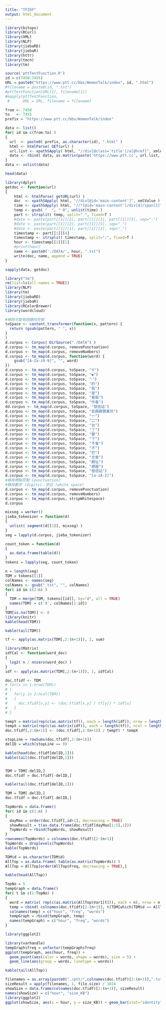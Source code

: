 ```yaml
---
title: "TFIDF"
output: html_document
---
```


```r
library(bitops)
library(RCurl)
library(XML)
library(NLP)
library(jiebaRD)
library(jiebaR)
library(httr)
library(tmcn)
library(tm)
```


```r
source('pttTestFunction.R')
id = c(7450:7455)
URL = paste0("https://www.ptt.cc/bbs/WomenTalk/index", id, ".html")
#filename = paste0(id, ".txt")
#pttTestFunction(URL[1], filename[1])
#mapply(pttTestFunction, 
 #      URL = URL, filename = filename)
```

```r
from <- 7450
to   <- 7455
prefix = "https://www.ptt.cc/bbs/WomenTalk/index"

data <- list()
for( id in c(from:to) )
{
  url  <- paste0( prefix, as.character(id), ".html" )
  html <- htmlParse( GET(url) )
  url.list <- xpathSApply( html, "//div[@class='title']/a[@href]", xmlAttrs )
  data <- rbind( data, as.matrix(paste('https://www.ptt.cc', url.list, sep='')) )
}
data <- unlist(data)

head(data)
```

```r
library(dplyr)
getdoc <- function(url)
{
    html <- htmlParse( getURL(url) )
    doc  <- xpathSApply( html, "//div[@id='main-content']", xmlValue )
    time <- xpathSApply( html, "//*[@id='main-content']/div[4]/span[2]", xmlValue )
    temp <- gsub( "  ", " 0", unlist(time) )
    part <- strsplit( temp, split=" ", fixed=T )
    #date <- paste(part[[1]][2], part[[1]][3], part[[1]][5], sep="-")
    #date <- paste(part[[1]][2], part[[1]][5], sep="_")
    #date <- paste(part[[1]][1], part[[1]][2], sep="_")
    timestamp <- part[[1]][4]
    timestamp <- strsplit( timestamp, split=":", fixed=T )
    hour <- timestamp[[1]][1]
    #print(hour)
    name <- paste0('./DATA/', hour, ".txt")
    write(doc, name, append = TRUE)
}

sapply(data, getdoc)
```


```r
library("tm")
rm(list=ls(all.names = TRUE))
library(NLP)
library(tm)
library(jiebaRD)
library(jiebaR)
library(RColorBrewer)
library(wordcloud)

#移除可能有問題的符號
toSpace <- content_transformer(function(x, pattern) {
  return (gsub(pattern, " ", x))
}
)
d.corpus <- Corpus( DirSource("./DATA") )
d.corpus <- tm_map(d.corpus, removePunctuation)
d.corpus <- tm_map(d.corpus, removeNumbers)
d.corpus <- tm_map(d.corpus, function(word) {
    gsub("[A-Za-z0-9]", "", word)
})
d.corpus <- tm_map(d.corpus, toSpace, "※")
d.corpus <- tm_map(d.corpus, toSpace, "◆")
d.corpus <- tm_map(d.corpus, toSpace, "‧")
d.corpus <- tm_map(d.corpus, toSpace, "的")
d.corpus <- tm_map(d.corpus, toSpace, "我")
d.corpus <- tm_map(d.corpus, toSpace, "是")
d.corpus <- tm_map(d.corpus, toSpace, "看板")
d.corpus <- tm_map(d.corpus, toSpace, "作者")
dd.corpus <- tm_map(d.corpus, toSpace, "發信站")
d.corpus <- tm_map(d.corpus, toSpace, "批踢踢實業坊")
d.corpus <- tm_map(d.corpus, toSpace, "一")
d.corpus <- tm_map(d.corpus, toSpace, "二")
d.corpus <- tm_map(d.corpus, toSpace, "台")
d.corpus <- tm_map(d.corpus, toSpace, "了")
d.corpus <- tm_map(d.corpus, toSpace, "變")
d.corpus <- tm_map(d.corpus, toSpace, "下")
d.corpus <- tm_map(d.corpus, toSpace, "不會")
d.corpus <- tm_map(d.corpus, toSpace, "不")
d.corpus <- tm_map(d.corpus, toSpace, "巴")
d.corpus <- tm_map(d.corpus, toSpace, "文章")
d.corpus <- tm_map(d.corpus, toSpace, "網址")
d.corpus <- tm_map(d.corpus, toSpace, "標題")
d.corpus <- tm_map(d.corpus, toSpace, "發信站")
d.corpus <- tm_map(d.corpus, toSpace, "[a-zA-Z]")
#移除標點符號 (punctuation)
#移除數字 (digits)、空白 (white space)
d.corpus <- tm_map(d.corpus, removePunctuation)
d.corpus <- tm_map(d.corpus, removeNumbers)
d.corpus <- tm_map(d.corpus, stripWhitespace)
d.corpus
```

```r
mixseg = worker()
jieba_tokenizer = function(d)
{
  unlist( segment(d[[1]], mixseg) )
}
seg = lapply(d.corpus, jieba_tokenizer)

count_token = function(d)
{
  as.data.frame(table(d))
}
tokens = lapply(seg, count_token)

n = length(seg)
TDM = tokens[[1]]
colNames <- names(seg)
colNames <- gsub(".txt", "", colNames)
for( id in c(2:n) )
{
  TDM = merge(TDM, tokens[[id]], by="d", all = TRUE)
  names(TDM) = c('d', colNames[1:id])
}
TDM[is.na(TDM)] <- 0
library(knitr)
kable(head(TDM))
```

```r
kable(tail(TDM))
```

```r
tf <- apply(as.matrix(TDM[,2:(n+1)]), 2, sum)

library(Matrix)
idfCal <- function(word_doc)
{ 
  log2( n / nnzero(word_doc) ) 
}
idf <- apply(as.matrix(TDM[,2:(n+1)]), 1, idfCal)

doc.tfidf <- TDM
# for(x in 1:nrow(TDM))
# {
#   for(y in 2:ncol(TDM))
#   {
#     doc.tfidf[x,y] <- (doc.tfidf[x,y] / tf[y]) * idf[x]
#   }
# }

tempY = matrix(rep(c(as.matrix(tf)), each = length(idf)), nrow = length(idf))
tempX = matrix(rep(c(as.matrix(idf)), each = length(tf)), ncol = length(tf), byrow = TRUE)
doc.tfidf[,2:(n+1)] <- (doc.tfidf[,2:(n+1)] / tempY) * tempX

stopLine = rowSums(doc.tfidf[,2:(n+1)])
delID = which(stopLine == 0)

kable(head(doc.tfidf[delID,1]))
kable(tail(doc.tfidf[delID,1]))


TDM = TDM[-delID,]
doc.tfidf = doc.tfidf[-delID,]
```
```r
kable(tail(doc.tfidf[delID,1]))
```
```r
TDM = TDM[-delID,]
doc.tfidf = doc.tfidf[-delID,]
```

```r
TopWords = data.frame()
for( id in c(1:n) )
{
  dayMax = order(doc.tfidf[,id+1], decreasing = TRUE)
  showResult = t(as.data.frame(doc.tfidf[dayMax[1:5],1]))
  TopWords = rbind(TopWords, showResult)
}
rownames(TopWords) = colnames(doc.tfidf)[2:(n+1)]
TopWords = droplevels(TopWords)
kable(TopWords)
```

```r
TDM$d = as.character(TDM$d)
AllTop = as.data.frame( table(as.matrix(TopWords)) )
AllTop = AllTop[order(AllTop$Freq, decreasing = TRUE),]

kable(head(AllTop))
```

```r
TopNo = 5
tempGraph = data.frame()
for( t in c(1:TopNo) )
{
  word = matrix( rep(c(as.matrix(AllTop$Var1[t])), each = n), nrow = n )
  temp = cbind( colnames(doc.tfidf)[2:(n+1)], t(TDM[which(TDM$d == AllTop$Var1[t]), 2:(n+1)]), word )
  colnames(temp) = c("hour", "freq", "words")
  tempGraph = rbind(tempGraph, temp)
  names(tempGraph) = c("hour", "freq", "words")
}

library(ggplot2)
```

```r
library(varhandle)
tempGraph$freq = unfactor(tempGraph$freq)
ggplot(tempGraph, aes(hour, freq)) + 
  geom_point(aes(color = words, shape = words), size = 5) +
  geom_line(aes(group = words, linetype = words))
```
```r
kable(tail(AllTop))
```

```r
filenames = as.array(paste0("./ptt/",colnames(doc.tfidf)[2:(n+1)],".txt"))
sizeResult = apply(filenames, 1, file.size) / 1024
showSize = data.frame(colnames(doc.tfidf)[2:(n+1)], sizeResult)
names(showSize) = c("hour", "size_KB")
library(ggplot2)
ggplot(showSize, aes(x = hour, y = size_KB)) + geom_bar(stat="identity")
```